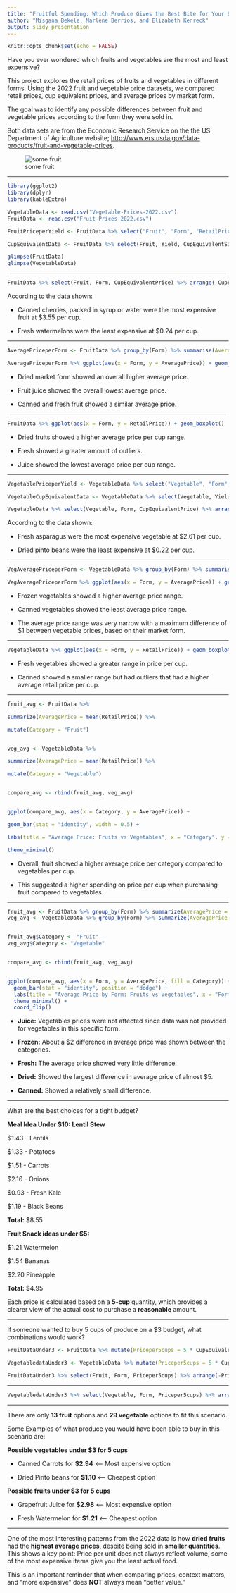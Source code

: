 ```yaml
---
title: "Fruitful Spending: Which Produce Gives the Best Bite for Your Buck?"
author: "Misgana Bekele, Marlene Berrios, and Elizabeth Kenreck"
output: slidy_presentation
---
```


```r
knitr::opts_chunk$set(echo = FALSE)
```

Have you ever wondered which fruits and vegetables are the most and least expensive? 

This project explores the retail prices of fruits and vegetables in different forms. Using the 2022 fruit and vegetable price datasets, we compared retail prices, cup equivalent prices, and average prices by market form.

The goal was to identify any possible differences between fruit and vegetable prices according to the form they were sold in. 

 Both data sets are from the Economic Research Service on the the US Department of Agriculture website; <http://www.ers.usda.gov/data-products/fruit-and-vegetable-prices>.


![some fruit](fruit_and_veggie.jpg) 





*** 

```r

library(ggplot2)
library(dplyr)
library(kableExtra)

VegetableData <- read.csv("Vegetable-Prices-2022.csv")
FruitData <- read.csv("Fruit-Prices-2022.csv")

FruitPriceperYield <- FruitData %>% select("Fruit", "Form", "RetailPrice", "RetailPriceUnit", "Yield") %>% mutate(RetailPriceperYield = RetailPrice * Yield)

CupEquivalentData <- FruitData %>% select(Fruit, Yield, CupEquivalentSize, CupEquivalentUnit, CupEquivalentPrice) %>% mutate(YieldPerCup = Yield / CupEquivalentSize) %>% mutate(PricePerCup = YieldPerCup * CupEquivalentPrice)

glimpse(FruitData)
glimpse(VegetableData)
```

***

```r

FruitData %>% select(Fruit, Form, CupEquivalentPrice) %>% arrange(-CupEquivalentPrice) %>%   knitr::kable() %>% kable_styling() %>% scroll_box(width = "750px", height = "500px")
```

According to the data shown:

* Canned cherries, packed in syrup or water were the most expensive fruit at $3.55 per cup. 

* Fresh watermelons were the least expensive at $0.24 per cup. 

*** 



```r
AveragePriceperForm <- FruitData %>% group_by(Form) %>% summarise(AveragePrice = mean(RetailPrice, na.rm = TRUE))

AveragePriceperForm %>% ggplot(aes(x = Form, y = AveragePrice)) + geom_col() + labs(title = "Average Retail Price per Market (Form)", x = "Market Form", y = "Average Price ($)") + theme_minimal()
```

* Dried market form showed an overall higher average price.

* Fruit juice showed the overall lowest average price. 

* Canned and fresh fruit showed a similar average price. 

***
```r
FruitData %>% ggplot(aes(x = Form, y = RetailPrice)) + geom_boxplot()

```

* Dried fruits showed a higher average price per cup range. 

* Fresh showed a greater amount of outliers.

* Juice showed the lowest average price per cup range. 

***

```r
VegetablePriceperYield <- VegetableData %>% select("Vegetable", "Form", "RetailPrice", "RetailPriceUnit", "Yield") %>% mutate(RetailPriceperYield = RetailPrice * Yield)

VegetableCupEquivalentData <- VegetableData %>% select(Vegetable, Yield, CupEquivalentSize, CupEquivalentUnit, CupEquivalentPrice) %>% mutate(YieldPerCup = Yield / CupEquivalentSize) %>% mutate(PricePerCup = YieldPerCup * CupEquivalentPrice)

```

```r

VegetableData %>% select(Vegetable, Form, CupEquivalentPrice) %>% arrange(-CupEquivalentPrice) %>%   knitr::kable() %>% kable_styling() %>% scroll_box(width = "750px", height = "500px")
```

 According to the data shown:

* Fresh asparagus were the most expensive vegetable at $2.61 per cup. 

* Dried pinto beans were the least expensive at $0.22 per cup. 

***

```r

VegAveragePriceperForm <- VegetableData %>% group_by(Form) %>% summarise(AveragePrice = mean(RetailPrice, na.rm = TRUE))

VegAveragePriceperForm %>% ggplot(aes(x = Form, y = AveragePrice)) + geom_col() + labs(title = "Average Retail Price per Market (Form)", x = "Market Form", y = "Average Price ($)") + theme_minimal()
```

* Frozen vegetables showed a higher average price range. 

* Canned vegetables showed the least average price range.

* The average price range was very narrow with a maximum difference of $1 between vegetable prices, based on their market form. 

***

```r
VegetableData %>% ggplot(aes(x = Form, y = RetailPrice)) + geom_boxplot()

```

* Fresh vegetables showed a greater range in price per cup. 

* Canned showed a smaller range but had outliers that had a higher average retail price per cup.

***

```r
fruit_avg <- FruitData %>%

summarize(AveragePrice = mean(RetailPrice)) %>%

mutate(Category = "Fruit")


veg_avg <- VegetableData %>%

summarize(AveragePrice = mean(RetailPrice)) %>%

mutate(Category = "Vegetable")


compare_avg <- rbind(fruit_avg, veg_avg)


ggplot(compare_avg, aes(x = Category, y = AveragePrice)) +

geom_bar(stat = "identity", width = 0.5) +

labs(title = "Average Price: Fruits vs Vegetables", x = "Category", y = "Average Price ($)") +

theme_minimal()
```

* Overall, fruit showed a higher average price per category compared to vegetables per cup. 

* This suggested a higher spending on price per cup when purchasing fruit compared to vegetables. 

***

```r
fruit_avg <- FruitData %>% group_by(Form) %>% summarize(AveragePrice = mean(RetailPrice))
veg_avg <- VegetableData %>% group_by(Form) %>% summarize(AveragePrice = mean(RetailPrice))


fruit_avg$Category <- "Fruit"
veg_avg$Category <- "Vegetable"


compare_avg <- rbind(fruit_avg, veg_avg)


ggplot(compare_avg, aes(x = Form, y = AveragePrice, fill = Category)) +
  geom_bar(stat = "identity", position = "dodge") +
  labs(title = "Average Price by Form: Fruits vs Vegetables", x = "Form", y = "Average Price ($)") +
  theme_minimal() +
  coord_flip()
```

* **Juice:** Vegetables prices were not affected since data was not provided for vegetables in this specific form. 

* **Frozen:** About a $2 difference in average price was shown between the categories. 

* **Fresh:** The average price showed very little difference.

* **Dried:** Showed the largest difference in average price of almost $5. 

* **Canned:** Showed a relatively small difference. 

***

What are the best choices for a tight budget?

                            
**Meal Idea Under $10: Lentil Stew**

$1.43 - Lentils

$1.33 - Potatoes 

$1.51 - Carrots

$2.16 - Onions 

$0.93 - Fresh Kale 

$1.19 - Black Beans

**Total:** $8.55


**Fruit Snack ideas under $5:**

$1.21 Watermelon
  
$1.54 Bananas
  
$2.20 Pineapple
  
**Total:** $4.95

Each price is calculated based on a **5-cup** quantity, which provides a clearer view of the actual cost to purchase a **reasonable** amount. 




***

If someone wanted to buy 5 cups of produce on a $3 budget, what combinations would work?

```r
FruitDataUnder3 <- FruitData %>% mutate(Priceper5cups = 5 * CupEquivalentPrice) %>% filter(Priceper5cups < 3)

VegetabledataUnder3 <- VegetableData %>% mutate(Priceper5cups = 5 * CupEquivalentPrice) %>% filter(Priceper5cups < 3) 

FruitDataUnder3 %>% select(Fruit, Form, Priceper5cups) %>% arrange(-Priceper5cups) %>%   knitr::kable() %>% kable_styling() %>% scroll_box(width = "750px", height = "500px")

```

*** 

```r
VegetabledataUnder3 %>% select(Vegetable, Form, Priceper5cups) %>% arrange(-Priceper5cups) %>%   knitr::kable() %>% kable_styling() %>% scroll_box(width = "750px", height = "500px")
```

*** 

There are only **13 fruit** options and **29 vegetable** options to fit this scenario. 

Some Examples of what produce you would have been able to buy in this scenario are:

**Possible vegetables under $3 for 5 cups**

* Canned Carrots for **$2.94** <-- Most expensive option 

* Dried Pinto beans for **$1.10** <-- Cheapest option 


**Possible fruits under $3 for 5 cups**

* Grapefruit Juice for **$2.98** <-- Most expensive option

* Fresh Watermelon for **$1.21** <-- Cheapest option 

***

One of the most interesting patterns from the 2022 data is how **dried fruits** had the **highest average prices**, despite being sold in **smaller quantities**. 
This shows a key point: Price per unit does not always reflect volume, some of the most expensive items give you the least actual food. 

This is an important reminder that when comparing prices, context matters, and "more expensive" does **NOT** always mean "better value." 



